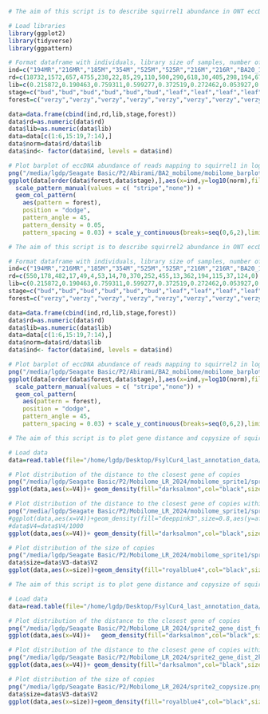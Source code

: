 


```r
# The aim of this script is to describe squirrel1 abundance in ONT eccDNA samples

# Load libraries
library(ggplot2)
library(tidyverse)
library(ggpattern)

# Format dataframe with individuals, library size of samples, number of reads mapping to squirrel1, tissue and forest
ind=c("194MR","216MR","185M","354M","525M","525R","216M","216R","BA20_1","CC9_1","V25_1","BD18_1","BV15","GE1","H8007","BA20_2","BD18_2","V25_2","CC9_2")
rd=c(18732,1572,657,4755,238,22,85,29,110,500,290,618,30,405,298,194,67,175,0)
lib=c(0.215872,0.190463,0.759311,0.599277,0.372519,0.272462,0.053927,0.138765,0.793042,0.611088,0.695400,0.022979,0.715171,0.392087,0.410388,0.190322,0.323116,0.233342)
stage=c("bud","bud","bud","bud","bud","bud","leaf","leaf","leaf","leaf","leaf","leaf","leaf","leaf","bud","bud","bud","bud","bud")
forest=c("verzy","verzy","verzy","verzy","verzy","verzy","verzy","verzy","massane","massane","massane","massane","massane","massane","massane","massane","massane","massane","massane")

data=data.frame(cbind(ind,rd,lib,stage,forest))
data$rd=as.numeric(data$rd)
data$lib=as.numeric(data$lib)
data=data[c(1:6,15:19,7:14),]
data$norm=data$rd/data$lib
data$ind<- factor(data$ind, levels = data$ind)

# Plot barplot of eccDNA abundance of reads mapping to squirrel1 in log10 in the samples, with tissue and forest indications
png("/media/lgdp/Seagate Basic/P2/Abirami/BA2_mobilome/mobilome_barplot_squirrel1.png",res=600,width=8000,height = 4000)
ggplot(data[order(data$forest,data$stage),],aes(x=ind,y=log10(norm),fill=stage)) + geom_bar(col="black",stat="identity",orientation = "x",col="black",size=1.4) +  scale_fill_manual(values = c("yellow4","saddlebrown"))+
  scale_pattern_manual(values = c( "stripe","none")) +
  geom_col_pattern(
    aes(pattern = forest),
    position = "dodge",
    pattern_angle = 45,
    pattern_density = 0.05,
    pattern_spacing = 0.03) + scale_y_continuous(breaks=seq(0,6,2),limits=c(0,6)) + theme_classic() + theme(axis.line=element_line(size=0.75),axis.text.x = element_text(angle = 45, vjust = 0.5, size=9))

```


```r
# The aim of this script is to describe squirrel2 abundance in ONT eccDNA samples

# Format dataframe with individuals, library size of samples, number of reads mapping to squirrel2, tissue and forest
ind=c("194MR","216MR","185M","354M","525M","525R","216M","216R","BA20_1","CC9_1","V25_1","BD18_1","BV15","GE1","H8007","BA20_2","BD18_2","V25_2","CC9_2")
rd=c(550,178,482,17,49,4,53,14,70,370,252,455,13,362,194,115,37,124,0)
lib=c(0.215872,0.190463,0.759311,0.599277,0.372519,0.272462,0.053927,0.138765,0.793042,0.611088,0.695400,0.022979,0.715171,0.392087,0.410388,0.190322,0.323116,0.233342)
stage=c("bud","bud","bud","bud","bud","bud","leaf","leaf","leaf","leaf","leaf","leaf","leaf","leaf","bud","bud","bud","bud","bud")
forest=c("verzy","verzy","verzy","verzy","verzy","verzy","verzy","verzy","massane","massane","massane","massane","massane","massane","massane","massane","massane","massane","massane")

data=data.frame(cbind(ind,rd,lib,stage,forest))
data$rd=as.numeric(data$rd)
data$lib=as.numeric(data$lib)
data=data[c(1:6,15:19,7:14),]
data$norm=data$rd/data$lib
data$ind<- factor(data$ind, levels = data$ind)

# Plot barplot of eccDNA abundance of reads mapping to squirrel2 in log10 in the samples, with tissue and forest indications
png("/media/lgdp/Seagate Basic/P2/Abirami/BA2_mobilome/mobilome_barplot_squirrel2.png",res=600,width=8000,height = 4000)
ggplot(data[order(data$forest,data$stage),],aes(x=ind,y=log10(norm),fill=stage)) + geom_bar(col="black",stat="identity",orientation = "x",col="black",size=1.4) +  scale_fill_manual(values = c("yellow4","saddlebrown"))+
  scale_pattern_manual(values = c( "stripe","none")) +
  geom_col_pattern(
    aes(pattern = forest),
    position = "dodge",
    pattern_angle = 45,                                                                                              pattern_density = 0.05,
    pattern_spacing = 0.03) + scale_y_continuous(breaks=seq(0,6,2),limits=c(0,6)) + theme_classic() + theme(axis.line=element_line(size=0.75),axis.text.x = element_text(angle = 45, vjust = 0.5, size=9))

```





```r
# The aim of this script is to plot gene distance and copysize of squirrel1 copies

# Load data
data=read.table(file="/home/lgdp/Desktop/FsylCur4_last_annotation_data/Cluster59_e-50_d50_gene_dist.bed")

# Plot distribution of the distance to the closest gene of copies
png("/media/lgdp/Seagate Basic/P2/Mobilome_LR_2024/mobilome_sprite1/sprite1_gene_dist_full.png",res=600,width=8000,height = 4000)
ggplot(data,aes(x=V4))+ geom_density(fill="darksalmon",col="black",size=0.8) + theme_classic()  + theme(axis.line=element_line(size=0.75),axis.text.x = element_text(angle = 90, vjust = 0.5, hjust=1)) + scale_x_continuous(breaks=seq(-45000,80000,5000),limits=c(-45000,80000))  

# Plot distribution of the distance to the closest gene of copies within 2kb distance
png("/media/lgdp/Seagate Basic/P2/Mobilome_LR_2024/mobilome_sprite1/sprite1_gene_dist_2kb.png",res=600,width=8000,height = 4000)
#ggplot(data,aes(x=V4))+geom_density(fill="deeppink3",size=0.8,aes(y=after_stat(count))) + theme_classic() 
#data$V4=data$V4/1000
ggplot(data,aes(x=V4))+ geom_density(fill="darksalmon",col="black",size=0.8) + theme_classic()  + theme(axis.line=element_line(size=0.75),axis.text.x = element_text(angle = 90, vjust = 0.5, hjust=1)) + scale_x_continuous(breaks=seq(-2000,2000,200),limits=c(-2000,2000))  

# Plot distribution of the size of copies
png("/media/lgdp/Seagate Basic/P2/Mobilome_LR_2024/mobilome_sprite1/sprite1_copysize.png",res=600,width=8000,height = 4000)
data$size=data$V3-data$V2
ggplot(data,aes(x=size))+geom_density(fill="royalblue4",col="black",size=0.8) + theme_classic() + theme(axis.line=element_line(size=0.75)) + scale_x_continuous(breaks=seq(0,900,100),limits=c(0,900))  

```


```r
# The aim of this script is to plot gene distance and copysize of squirrel2 copies

# Load data
data=read.table(file="/home/lgdp/Desktop/FsylCur4_last_annotation_data/Cluster1564_e-50_d50_gene_dist.bed")

# Plot distribution of the distance to the closest gene of copies
png("/media/lgdp/Seagate Basic/P2/Mobilome_LR_2024/sprite2_gene_dist_full.png",res=600,width=8000,height = 4000)
ggplot(data,aes(x=V4))+   geom_density(fill="darksalmon",col="black",size=0.8)    + theme_classic() + theme(axis.line=element_line(size=0.75),axis.text.x = element_text(angle = 90, vjust = 0.5, hjust=1)) + scale_x_continuous(breaks=seq(-110000,320000,20000),limits=c(-110000,320000))

# Plot distribution of the distance to the closest gene of copies within 2kb distance
png("/media/lgdp/Seagate Basic/P2/Mobilome_LR_2024/sprite2_gene_dist_2kb.png",res=600,width=8000,height = 4000)
ggplot(data,aes(x=V4))+ geom_density(fill="darksalmon",col="black",size=0.8) + theme_classic()  + theme(axis.line=element_line(size=0.75),axis.text.x = element_text(angle = 90, vjust = 0.5, hjust=1)) + scale_x_continuous(breaks=seq(-2000,2000,200),limits=c(-2000,2000))  

# Plot distribution of the size of copies
png("/media/lgdp/Seagate Basic/P2/Mobilome_LR_2024/sprite2_copysize.png",res=600,width=8000,height = 4000)
data$size=data$V3-data$V2
ggplot(data,aes(x=size))+geom_density(fill="royalblue4",col="black",size=0.8) + theme_classic() + theme(axis.line=element_line(size=0.75)) + scale_x_continuous(breaks=seq(0,400,100),limits=c(0,400))  

```



